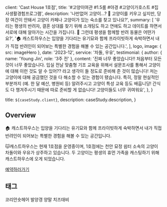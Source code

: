 
  client: 'Cast House 1호점',
  title: '#고양이여관 #1.5룸 #야경 #고양이가호스트 #집사생활경험프로그램',
  description:
    '나만없어 고양이…? 🥺 고양이를 키우고 싶지만, 당장 여건이 안돼서 고양이 카페나 고양이가 있는 숙소를 찾고 있나요?',
  summary: [
    '우리는 평생의 반려자, 결혼 상대를 찾기 위해 소개팅도 하고 연애도 하고 데이트를 하면서 서로에 대해 알아가는 시간을 가집니다. 🤔 그런데 평생을 함께할 반려 동물은 어떤가요?',
    '🏠 캐스트하우스는 입양을 기다리는 유기묘와 함께 프라이빗하게 숙박하면서 내가 직접 반려인이 되어보는 특별한 경험을 해볼 수 있는 공간입니다.',
  ],
  logo,
  image: { src: imageHero },
  date: '2023-12',
  service: '차돌, 우유',
  testimonial: {
    author: { name: 'Young Jin', role: '3주 전' },
    content:
      '진짜 너무 좋았습니다!! 처음부터 모든 것이 너무 좋았습니다. 입실 전날 맞춤형 기조 교육을 위해서 설문조사를 통해서 고양이에 대해 이런 것도 알 수 있어?? 라고 생각이 들 정도로 준비해 준 것이 많습니다! 저는 고양이에 대해 궁금했던 것을 다 해소할 수 있는 경험이 됐습니다. 특히, 정말 현실적인 부분까지 (예. 한 달 예산, 병원비 등) 알려주시고 고양이 특성 교육 등도 배웁니당! 간식도 다 챙겨주시기 때문에 따로 준비할 게 없습니다! 고양이들도 너무 귀여워요',
  },
}

  title: `${caseStudy.client}`,
  description: caseStudy.description,
}

## Overview

🏠 캐스트하우스는 입양을 기다리는 유기묘와 함께 프라이빗하게 숙박하면서 내가 직접 반려인이 되어보는 특별한 경험을 해볼 수 있는 공간입니다.

😽캐스트하우스는 현재 1호점을 운영중이며, 1호점에는 천안 묘정 쉼터 소속의 고양이 차돌이와 우유가 상주하고 있습니다. 두 고양이는 평생의 휴먼 가족을 캐스팅하기 위해 캐스트하우스에 오게 되었습니다.

[예약하러가기]('https://www.airbnb.co.kr/rooms/998247362250360748?_set_bev_on_new_domain=1710303258_NmQwMjk4ZTM3N2Jl&source_impression_id=p3_1711947337_3Kzqw0RoKsLRNxd%2B')

## 태그

<TagList>
  <TagListItem>코리안숏헤어</TagListItem>
  <TagListItem>발양갱</TagListItem>
  <TagListItem>양말</TagListItem>
  <TagListItem>치즈태비</TagListItem>
</TagList>
